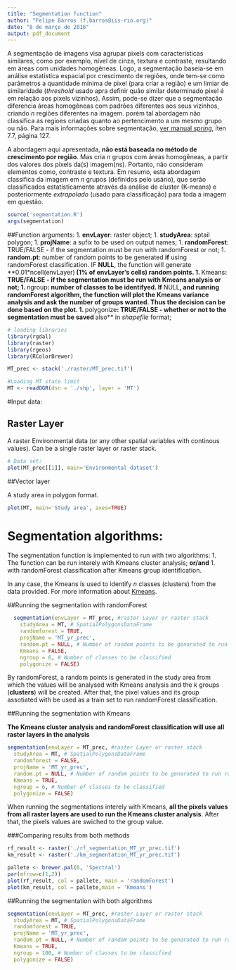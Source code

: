 ```yaml
---
title: "Segmentation function"
author: "Felipe Barros (f.barros@iis-rio.org)"
date: "8 de março de 2016"
output: pdf_document
---
```


A segmentação de imagens visa agrupar pixels com características similares, como por exemplo, nível de cinza, textura e contraste, resultando em áreas com unidades homogêneas. Logo, a segmentação baseia-se em análise estatística espacial por crescimento de regiões, onde tem-se como parâmetros a quantidade mínima de pixel (para criar a região) e um limiar de similaridade (*threshold* usado apra definir quão similar determinado pixel é em relação aos pixels vizinhos). Assim, pode-se dizer que a segmentação diferencia áreas homogêneas com padrões diferentes aos seus vizinhos, criando $n$ regiões diferentes na imagem. porém tal abordagem não classifica as regioes criadas quanto ao pertencimento a um mesmo grupo ou não. Para mais informações sobre segmentação, [ver manual *spring*](http://www.mundogeomatica.com.br/Livros/Livro_Spring_5.1.2_Aplicacoes_Praticas/LivroSPRING512PassoaPassoAplicacaoPratica.pdf), íten 7.7, página 127.

A abordagem aqui apresentada, **não está baseada no método de crescimento por região**. Mas cria $n$ grupos com áreas homogêneas, a partir dos valores dos pixels da(s) imagem(ns). Portanto, não consideram elementos como, contraste e textura. Em resumo, esta abordagem classifica da imagem em $n$ grupos (definidos pelo usário), que serão classificados estatísticamente através da análise de cluster (K-means) e posteriormente *extrapolado* (usado para classificação) para toda a imagem em questão.

```r
source('segmentation.R')
args(segmentation)
```  
  
##Function arguments: 
1. **envLayer**: raster object;
1. **studyArea**: sptail polygon;
1. **projName**: a sufix to be used on output names;
1. **randomForest**: TRUE/FALSE - if the segmentation must be run with randomForest or not;
1. **random.pt**: number of random points to be generated **if** using randomForest classification. IF **NULL**, the function will generate **0.01*ncell(envLayer)** (1% of envLayer's cells) random points.
1. **Kmeans**:  TRUE/FALSE - if the segmentation must be run with Kmeans analysis or not;
1. **ngroup**: number of classes to be identifyed. If **NULL**, and running randomForest algorithm, the function will plot the Kmeans variance analysis and ask the number of groups wanted. Thus the decision can be done based on the plot.
1. **polygonize**: TRUE/FALSE - whether or not to the segmentation must be saved **also** in *shapefile* format;
  
```r
# loading libraries
library(rgdal)
library(raster)
library(rgeos)
library(RColorBrewer)
```
```r
MT_prec <- stack('./raster/MT_prec.tif')

#Loading MT state limit
MT <- readOGR(dsn = './shp', layer = 'MT')
```  
#Input data:

## Raster Layer

A raster Environmental data (or any other spatial variables with continous values).
Can be a single raster layer or raster stack.

```r
# Data set:
plot(MT_prec[[1]], main='Environmental dataset')
```  

##Vector layer

A study area in polygon format.

```r
plot(MT, main='Study area', axes=TRUE)
```
  
# Segmentation algorithms:
The segmentation function is implemented to run with two algorithms:
1. The function can be run interely with Kmeans cluster analysis;
**or/and** 
1. with randomForest classification after Kmeans group identification.

In any case, the Kmeans is used to identify $n$ classes (clusters) from the data provided.
For more information about [Kmeans](https://en.wikipedia.org/wiki/K-means_clustering).  

##Running the segmentation with randomForest
  
```r
  segmentation(envLayer = MT_prec, #raster Layer or raster stack
    studyArea = MT, # SpatialPolygonsDataFrame
    randomforest = TRUE,
    projName = 'MT_yr_prec',
    random.pt = NULL, # Number of random points to be genarated to run randomForest
    Kmeans = FALSE,
    ngroup = 6, # Number of classes to be classified
    polygonize = FALSE)
```  

By randomForest, a random points is generated in the study area from which the values will be analysed with Kmeans analysis and the *k* groups (**clusters**) will be created. After that, the pixel values and its group assotiated with be used as a train set to run randomForest classification.


##Running the segmentation with Kmeans
 
**The Kmeans cluster analysis and randomForest classification will use all raster layers in the analysis**
  
```r
segmentation(envLayer = MT_prec, #raster Layer or raster stack
  studyArea = MT, # SpatialPolygonsDataFrame
  randomforest = FALSE,
  projName = 'MT_yr_prec',
  random.pt = NULL, # Number of random points to be genarated to run randomForest
  Kmeans = TRUE,
  ngroup = 6, # Number of classes to be classified
  polygonize = FALSE)
```
When running the segmentations interely with Kmeans, **all the pixels values from all raster layers are used to run the Kmeans cluster analysis**. After that, the pixels values are swiched to the group value.
  
###Comparing results from both methods
```r
rf_result <- raster('./rf_segmentation_MT_yr_prec.tif')
km_result <- raster('./km_segmentation_MT_yr_prec.tif')

pallete <- brewer.pal(6, 'Spectral')
par(mfrow=c(1,2))
plot(rf_result, col = pallete, main = 'randomForest')
plot(km_result, col = pallete,main = 'Kmeans')
```

##Running the segmentation with both algorithms

```r
segmentation(envLayer = MT_prec, #raster Layer or raster stack
  studyArea = MT, # SpatialPolygonsDataFrame
  randomforest = TRUE,
  projName = 'MT_yr_prec',
  random.pt = NULL, # Number of random points to be genarated to run randomForest
  Kmeans = TRUE,
  ngroup = 100, # Number of classes to be classified
  polygonize = FALSE)
```
